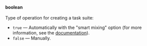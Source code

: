 **boolean**<br/><br/>Type of operation for creating a task suite:

- `true` — Automatically with the "smart mixing" option (for more information, see the [documentation](https://toloka.ai/en/docs/guide/concepts/task_upload)).
- `false` — Manually.